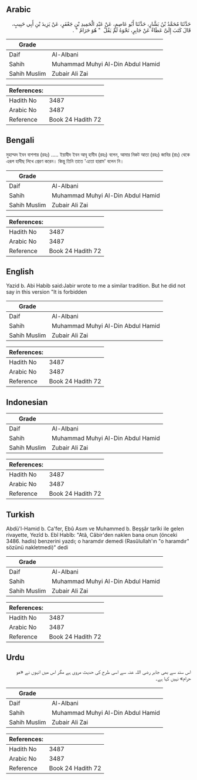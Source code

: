 ## Arabic


<div dir="rtl" lang="ar" style={{fontSize:'larger',backgroundColor:'#f8f9fa',padding:20}}>
حَدَّثَنَا مُحَمَّدُ بْنُ بَشَّارٍ، حَدَّثَنَا أَبُو عَاصِمٍ، عَنْ عَبْدِ الْحَمِيدِ بْنِ جَعْفَرٍ، عَنْ يَزِيدَ بْنِ أَبِي حَبِيبٍ، قَالَ كَتَبَ إِلَىَّ عَطَاءٌ عَنْ جَابِرٍ، نَحْوَهُ لَمْ يَقُلْ ‏ "‏ هُوَ حَرَامٌ ‏"‏ ‏.‏
</div>
<div style={{backgroundColor:'#f8f9fa',padding:20, marginBottom: 10}}><table> <thead> <tr> <th>Grade</th> <th></th> </tr> </thead> <tbody> <tr><td>Daif</td><td>Al-Albani</td></tr><tr><td>Sahih</td><td>Muhammad Muhyi Al-Din Abdul Hamid</td></tr><tr><td>Sahih Muslim</td><td>Zubair Ali Zai</td></tr></tbody></table><table> <thead> <tr> <th>References:</th> <th></th> </tr> </thead> <tbody><tr><td>Hadith No</td><td>3487</td></tr><tr><td>Arabic No</td><td>3487</td></tr><tr><td>Reference</td><td>Book 24 Hadith 72</td></tr></tbody></table></div>

## Bengali


<div dir="ltr" lang="bn" style={{fontSize:'larger',backgroundColor:'#f8f9fa',padding:20}}>
মুহাম্মদ ইবন বাশশার (রহঃ) ..... ইয়াযীদ ইবন আবূ হাবীব (রহঃ) বলেন, আমার নিকট আতা (রহঃ) জাবির (রাঃ) থেকে এরূপ হাদীছ লিখে প্রেরণ করেন। কিন্তু তিনি তাতে 'এতো হারাম' বলেন নি।
</div>
<div style={{backgroundColor:'#f8f9fa',padding:20, marginBottom: 10}}><table> <thead> <tr> <th>Grade</th> <th></th> </tr> </thead> <tbody> <tr><td>Daif</td><td>Al-Albani</td></tr><tr><td>Sahih</td><td>Muhammad Muhyi Al-Din Abdul Hamid</td></tr><tr><td>Sahih Muslim</td><td>Zubair Ali Zai</td></tr></tbody></table><table> <thead> <tr> <th>References:</th> <th></th> </tr> </thead> <tbody><tr><td>Hadith No</td><td>3487</td></tr><tr><td>Arabic No</td><td>3487</td></tr><tr><td>Reference</td><td>Book 24 Hadith 72</td></tr></tbody></table></div>

## English


<div dir="ltr" lang="en" style={{fontSize:'larger',backgroundColor:'#f8f9fa',padding:20}}>
Yazid b. Abi Habib said:Jabir wrote to me a similar tradition. But he did not say in this version "It is forbidden
</div>
<div style={{backgroundColor:'#f8f9fa',padding:20, marginBottom: 10}}><table> <thead> <tr> <th>Grade</th> <th></th> </tr> </thead> <tbody> <tr><td>Daif</td><td>Al-Albani</td></tr><tr><td>Sahih</td><td>Muhammad Muhyi Al-Din Abdul Hamid</td></tr><tr><td>Sahih Muslim</td><td>Zubair Ali Zai</td></tr></tbody></table><table> <thead> <tr> <th>References:</th> <th></th> </tr> </thead> <tbody><tr><td>Hadith No</td><td>3487</td></tr><tr><td>Arabic No</td><td>3487</td></tr><tr><td>Reference</td><td>Book 24 Hadith 72</td></tr></tbody></table></div>

## Indonesian


<div dir="ltr" lang="id" style={{fontSize:'larger',backgroundColor:'#f8f9fa',padding:20}}>

</div>
<div style={{backgroundColor:'#f8f9fa',padding:20, marginBottom: 10}}><table> <thead> <tr> <th>Grade</th> <th></th> </tr> </thead> <tbody> <tr><td>Daif</td><td>Al-Albani</td></tr><tr><td>Sahih</td><td>Muhammad Muhyi Al-Din Abdul Hamid</td></tr><tr><td>Sahih Muslim</td><td>Zubair Ali Zai</td></tr></tbody></table><table> <thead> <tr> <th>References:</th> <th></th> </tr> </thead> <tbody><tr><td>Hadith No</td><td>3487</td></tr><tr><td>Arabic No</td><td>3487</td></tr><tr><td>Reference</td><td>Book 24 Hadith 72</td></tr></tbody></table></div>

## Turkish


<div dir="ltr" lang="tr" style={{fontSize:'larger',backgroundColor:'#f8f9fa',padding:20}}>
Abdü'l-Hamid b. Ca'fer, Ebû Asım ve Muhammed b. Beşşâr tarîki ile gelen rivayette, Yezîd b. Ebî Habîb: "Atâ, Câbir'den naklen bana onun (önceki 3486. hadis) benzerini yazdı; o haramdır demedi (Rasûlullah'ın "o haramdır" sözünü nakletmedi)" dedi
</div>
<div style={{backgroundColor:'#f8f9fa',padding:20, marginBottom: 10}}><table> <thead> <tr> <th>Grade</th> <th></th> </tr> </thead> <tbody> <tr><td>Daif</td><td>Al-Albani</td></tr><tr><td>Sahih</td><td>Muhammad Muhyi Al-Din Abdul Hamid</td></tr><tr><td>Sahih Muslim</td><td>Zubair Ali Zai</td></tr></tbody></table><table> <thead> <tr> <th>References:</th> <th></th> </tr> </thead> <tbody><tr><td>Hadith No</td><td>3487</td></tr><tr><td>Arabic No</td><td>3487</td></tr><tr><td>Reference</td><td>Book 24 Hadith 72</td></tr></tbody></table></div>

## Urdu


<div dir="rtl" lang="ur" style={{fontSize:'larger',backgroundColor:'#f8f9fa',padding:20}}>
اس سند سے بھی جابر رضی اللہ عنہ سے اسی طرح کی حدیث مروی ہے مگر اس میں انہوں نے «هو حرام» نہیں کہا ہے۔
</div>
<div style={{backgroundColor:'#f8f9fa',padding:20, marginBottom: 10}}><table> <thead> <tr> <th>Grade</th> <th></th> </tr> </thead> <tbody> <tr><td>Daif</td><td>Al-Albani</td></tr><tr><td>Sahih</td><td>Muhammad Muhyi Al-Din Abdul Hamid</td></tr><tr><td>Sahih Muslim</td><td>Zubair Ali Zai</td></tr></tbody></table><table> <thead> <tr> <th>References:</th> <th></th> </tr> </thead> <tbody><tr><td>Hadith No</td><td>3487</td></tr><tr><td>Arabic No</td><td>3487</td></tr><tr><td>Reference</td><td>Book 24 Hadith 72</td></tr></tbody></table></div>